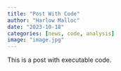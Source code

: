 ```yaml
---
title: "Post With Code"
author: "Harlow Malloc"
date: "2023-10-18"
categories: [news, code, analysis]
image: "image.jpg"
---
```


This is a post with executable code.
